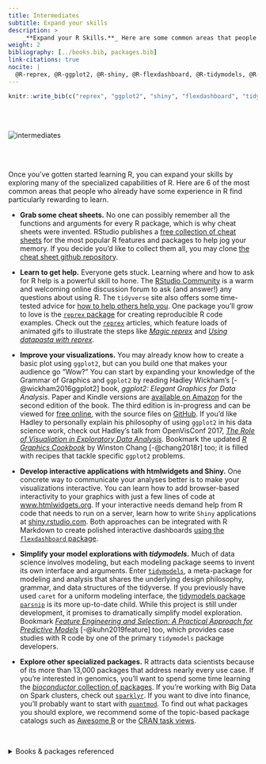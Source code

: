 ```yaml
---
title: Intermediates
subtitle: Expand your skills
description: >
    _**Expand your R Skills.**_ Here are some common areas that people who already have some experience in R find particularly rewarding to learn.
weight: 2
bibliography: [../books.bib, packages.bib] 
link-citations: true
nocite: | 
  @R-reprex, @R-ggplot2, @R-shiny, @R-flexdashboard, @R-tidymodels, @R-parsnip, @R-sparklyr, @R-quantmod
---
```


```r
knitr::write_bib(c("reprex", "ggplot2", "shiny", "flexdashboard", "tidymodels", "parsnip", "sparklyr", "quantmod"), "packages.bib") 
```


\
\

<img src="/images/sail.jpg" alt="intermediates">

\
\

Once you've gotten started learning R, you can expand your skills by exploring many of the specialized capabilities of R. Here are 6 of the most common areas that people who already have some experience in R find particularly rewarding to learn.

- __Grab some cheat sheets.__ No one can possibly remember all the functions and arguments for every R package, which is why cheat sheets were invented. RStudio publishes a [free collection of cheat sheets](https://www.rstudio.com/resources/cheatsheets/) for the most popular R features and packages to help jog your memory. If you decide you'd like to collect them all, you may clone [the cheat sheet github repository](https://www.rstudio.com/resources/cheatsheets/). 

- __Learn to get help.__ Everyone gets stuck. Learning where and how to ask for R help is a powerful skill to hone. The [RStudio Community](https://community.rstudio.com/) is a warm and welcoming online discussion forum to ask (and answer!) any questions about using R. The `tidyverse` site also offers some time-tested advice for [how to help others help you](https://www.tidyverse.org/help/). One package you'll grow to love is the [`reprex` package](https://reprex.tidyverse.org) for creating reproducible R code examples. Check out the [`reprex`](https://reprex.tidyverse.org) articles, which feature loads of animated gifs to illustrate the steps like [_Magic reprex_](https://reprex.tidyverse.org/articles/articles/magic-reprex.html) and [_Using datapasta with reprex_](https://reprex.tidyverse.org/articles/articles/datapasta-reprex.html).

- __Improve your visualizations.__ You may already know how to create a basic plot using `ggplot2`, but can you build one that makes your audience go "Wow?" You can start by expanding your knowledge of the Grammar of Graphics and `ggplot2` by reading Hadley Wickham's [-@wickham2016ggplot2] book, *ggplot2: Elegant Graphics for Data Analysis*. Paper and Kindle versions are [available on Amazon](https://www.amazon.com/ggplot2-Elegant-Graphics-Data-Analysis-ebook/dp/B01GVCRF6M) for the second edition of the book. The third edition is in-progress and can be viewed for [free online](https://ggplot2-book.org/), with the source files on [GitHub](https://github.com/hadley/ggplot2-book). If you'd like Hadley to personally explain his philosophy of using `ggplot2` in his data science work, check out Hadley's talk from OpenVisConf 2017, [ *The Role of Visualiation in Exploratory Data Analysis*](https://youtu.be/ZdPNBF6GWBw). Bookmark the updated [*R Graphics Cookbook*](https://r-graphics.org/) by Winston Chang [-@chang2018r] too; it is filled with recipes that tackle specific `ggplot2` problems.

- __Develop interactive applications with htmlwidgets and Shiny.__ One concrete way to communicate your analyses better is to make your visualizations interactive. You can learn how to add browser-based interactivity to your graphics with just a few lines of code at [www.htmlwidgets.org](https://www.htmlwidgets.org). If your interactive needs demand help from R code that needs to run on a server, learn how to write `Shiny` applications at [shiny.rstudio.com](https://shiny.rstudio.com). Both approaches can be integrated with R Markdown to create polished interactive dashboards [using the `flexdashboard` package](https://rmarkdown.rstudio.com/flexdashboard/).

-	__Simplify your model explorations with *tidymodels*.__ Much of data science involves modeling, but each modeling package seems to invent its own interface and arguments. Enter [`tidymodels`](https://github.com/tidymodels), a meta-package for modeling and analysis that shares the underlying design philosophy, grammar, and data structures of the tidyverse. If you previously have used `caret` for a uniform modeling interface, the [tidymodels package `parsnip`](https://tidymodels.github.io/parsnip/) is its more up-to-date child. While this project is still under development, it promises to dramatically simplify model exploration. Bookmark [_Feature Engineering and Selection: A Practical Approach for Predictive Models_](https://bookdown.org/max/FES/) [-@kuhn2019feature] too, which provides case studies with R code by one of the primary `tidymodels` package developers.

- __Explore other specialized packages.__ R attracts data scientists because of its more than 13,000 packages that address nearly every use case. If you're interested in genomics, you'll want to spend some time learning the [*bioconductor* collection of packages](https://bioconductor.org/). If you're working with Big Data on Spark clusters, check out [`sparklyr`](https://sparklyr.rstudio.com). If you want to dive into finance, you'll probably want to start with [`quantmod`](http://www.quantmod.com). To find out what packages you should explore, we recommend some of the topic-based package catalogs such as [Awesome R](https://awesome-r.com/) or the [CRAN task views](https://cran.r-project.org/web/views/).

\

<details><summary>Books & packages referenced</summary>
<p>
